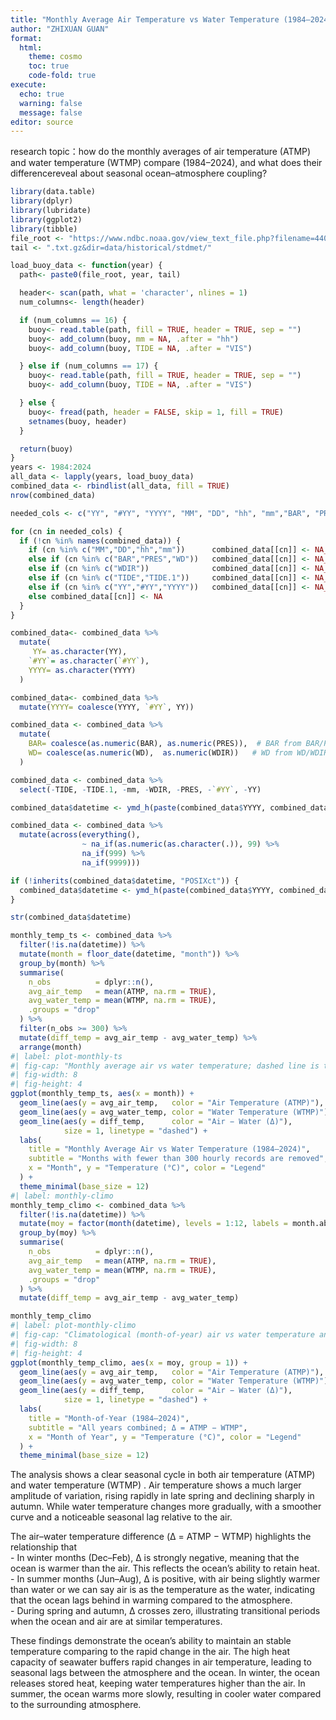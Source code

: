 ```yaml
---
title: "Monthly Average Air Temperature vs Water Temperature (1984–2024)"
author: "ZHIXUAN GUAN"
format:
  html:
    theme: cosmo
    toc: true
    code-fold: true
execute:
  echo: true
  warning: false
  message: false
editor: source
---
```


research topic：how do the monthly averages of air temperature (ATMP) and water temperature (WTMP) compare (1984–2024), and what does their differencereveal about seasonal ocean–atmosphere coupling?

```r
library(data.table) 
library(dplyr)        
library(lubridate)   
library(ggplot2)      
library(tibble)       
file_root <- "https://www.ndbc.noaa.gov/view_text_file.php?filename=44013h"
tail <- ".txt.gz&dir=data/historical/stdmet/"

load_buoy_data <- function(year) {
  path<- paste0(file_root, year, tail)

  header<- scan(path, what = 'character', nlines = 1)
  num_columns<- length(header)  

  if (num_columns == 16) {
    buoy<- read.table(path, fill = TRUE, header = TRUE, sep = "")
    buoy<- add_column(buoy, mm = NA, .after = "hh")
    buoy<- add_column(buoy, TIDE = NA, .after = "VIS")

  } else if (num_columns == 17) {
    buoy<- read.table(path, fill = TRUE, header = TRUE, sep = "")
    buoy<- add_column(buoy, TIDE = NA, .after = "VIS")

  } else {
    buoy<- fread(path, header = FALSE, skip = 1, fill = TRUE)
    setnames(buoy, header)
  }

  return(buoy)
}
years <- 1984:2024
all_data <- lapply(years, load_buoy_data)
combined_data <- rbindlist(all_data, fill = TRUE)
nrow(combined_data)

needed_cols <- c("YY", "#YY", "YYYY", "MM", "DD", "hh", "mm","BAR", "PRES", "WD", "WDIR","TIDE", "TIDE.1")

for (cn in needed_cols) {
  if (!cn %in% names(combined_data)) {
    if (cn %in% c("MM","DD","hh","mm"))      combined_data[[cn]] <- NA_integer_
    else if (cn %in% c("BAR","PRES","WD"))   combined_data[[cn]] <- NA_real_
    else if (cn %in% c("WDIR"))              combined_data[[cn]] <- NA_real_
    else if (cn %in% c("TIDE","TIDE.1"))     combined_data[[cn]] <- NA_real_
    else if (cn %in% c("YY","#YY","YYYY"))   combined_data[[cn]] <- NA_character_
    else combined_data[[cn]] <- NA
  }
}

combined_data<- combined_data %>%
  mutate(
     YY= as.character(YY),
    `#YY`= as.character(`#YY`),
    YYYY= as.character(YYYY)
  )

combined_data<- combined_data %>%
  mutate(YYYY= coalesce(YYYY, `#YY`, YY))

combined_data <- combined_data %>%
  mutate(
    BAR= coalesce(as.numeric(BAR), as.numeric(PRES)),  # BAR from BAR/PRES
    WD= coalesce(as.numeric(WD),  as.numeric(WDIR))   # WD from WD/WDIR
  )

combined_data <- combined_data %>%
  select(-TIDE, -TIDE.1, -mm, -WDIR, -PRES, -`#YY`, -YY)

combined_data$datetime <- ymd_h(paste(combined_data$YYYY, combined_data$MM, combined_data$DD, combined_data$hh, sep = "-"))

combined_data <- combined_data %>%
  mutate(across(everything(), 
                ~ na_if(as.numeric(as.character(.)), 99) %>%
                na_if(999) %>%
                na_if(9999)))

if (!inherits(combined_data$datetime, "POSIXct")) {
  combined_data$datetime <- ymd_h(paste(combined_data$YYYY, combined_data$MM, combined_data$DD, combined_data$hh, sep = "-"))
}

str(combined_data$datetime)

monthly_temp_ts <- combined_data %>%
  filter(!is.na(datetime)) %>%
  mutate(month = floor_date(datetime, "month")) %>%
  group_by(month) %>%
  summarise(
    n_obs          = dplyr::n(),
    avg_air_temp   = mean(ATMP, na.rm = TRUE),
    avg_water_temp = mean(WTMP, na.rm = TRUE),
    .groups = "drop"
  ) %>%
  filter(n_obs >= 300) %>%
  mutate(diff_temp = avg_air_temp - avg_water_temp) %>%
  arrange(month)
#| label: plot-monthly-ts
#| fig-cap: "Monthly average air vs water temperature; dashed line is the air–water difference."
#| fig-width: 8
#| fig-height: 4
ggplot(monthly_temp_ts, aes(x = month)) +
  geom_line(aes(y = avg_air_temp,   color = "Air Temperature (ATMP)"), size = 1) +
  geom_line(aes(y = avg_water_temp, color = "Water Temperature (WTMP)"), size = 1) +
  geom_line(aes(y = diff_temp,      color = "Air − Water (Δ)"),
            size = 1, linetype = "dashed") +
  labs(
    title = "Monthly Average Air vs Water Temperature (1984–2024)",
    subtitle = "Months with fewer than 300 hourly records are removed",
    x = "Month", y = "Temperature (°C)", color = "Legend"
  ) +
  theme_minimal(base_size = 12)
#| label: monthly-climo
monthly_temp_climo <- combined_data %>%
  filter(!is.na(datetime)) %>%
  mutate(moy = factor(month(datetime), levels = 1:12, labels = month.abb)) %>%
  group_by(moy) %>%
  summarise(
    n_obs          = dplyr::n(),
    avg_air_temp   = mean(ATMP, na.rm = TRUE),
    avg_water_temp = mean(WTMP, na.rm = TRUE),
    .groups = "drop"
  ) %>%
  mutate(diff_temp = avg_air_temp - avg_water_temp)

monthly_temp_climo
#| label: plot-monthly-climo
#| fig-cap: "Climatological (month-of-year) air vs water temperature and their difference."
#| fig-width: 8
#| fig-height: 4
ggplot(monthly_temp_climo, aes(x = moy, group = 1)) +
  geom_line(aes(y = avg_air_temp,   color = "Air Temperature (ATMP)"), size = 1) +
  geom_line(aes(y = avg_water_temp, color = "Water Temperature (WTMP)"), size = 1) +
  geom_line(aes(y = diff_temp,      color = "Air − Water (Δ)"),
            size = 1, linetype = "dashed") +
  labs(
    title = "Month-of-Year (1984–2024)",
    subtitle = "All years combined; Δ = ATMP − WTMP",
    x = "Month of Year", y = "Temperature (°C)", color = "Legend"
  ) +
  theme_minimal(base_size = 12)

```

The analysis shows a clear seasonal cycle in both air temperature (ATMP) and water temperature (WTMP) . Air temperature shows a much larger amplitude of variation, rising rapidly in late spring and declining sharply in autumn. While water temperature changes more gradually, with a smoother curve and a noticeable seasonal lag relative to the air.

The air–water temperature difference (Δ = ATMP − WTMP) highlights the relationship that\
- In winter months (Dec–Feb), Δ is strongly negative, meaning that the ocean is warmer than the air. This reflects the ocean’s ability to retain heat.\
- In summer months (Jun–Aug), Δ is positive, with air being slightly warmer than water or we can say air is as the temperature as the water, indicating that the ocean lags behind in warming compared to the atmosphere.\
- During spring and autumn, Δ crosses zero, illustrating transitional periods when the ocean and air are at similar temperatures.

These findings demonstrate the ocean’s ability to maintain an stable temperature comparing to the rapid change in the air. The high heat capacity of seawater buffers rapid changes in air temperature, leading to seasonal lags between the atmosphere and the ocean. In winter, the ocean releases stored heat, keeping water temperatures higher than the air. In summer, the ocean warms more slowly, resulting in cooler water compared to the surrounding atmosphere.
